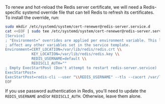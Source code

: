 To renew and hot-reload the Redis server certificate,
we will need a Redis-specific systemd override file that can tell Redis to refresh its certificates.
To install the override, run:

```bash
sudo mkdir /etc/systemd/system/cert-renewer@redis-server.service.d
cat <<EOF | sudo tee /etc/systemd/system/cert-renewer@redis-server.service.d/override.conf
[Service]
; "Environment=" overrides are applied per environment variable. This line does not
; affect any other variables set in the service template.
Environment=CERT_LOCATION=/var/lib/redis/redis.crt \\
            KEY_LOCATION=/var/lib/redis/redis.key \\
            REDIS_USERNAME=default \\
            REDISCLI_AUTH=""
; Empty ExecStartPost (Don't attempt to restart redis-server.service)
ExecStartPost=
ExecStartPost=redis-cli --user "\\REDIS_USERNAME" --tls --cacert /var/lib/redis/ca.crt config set tls-cert-file \\CERT_LOCATION
EOF
```

If you use password authentication in Redis,
you'll need to update the `REDIS_USERNAME` and/or `REDISCLI_AUTH`.
Otherwise, leave them alone.
